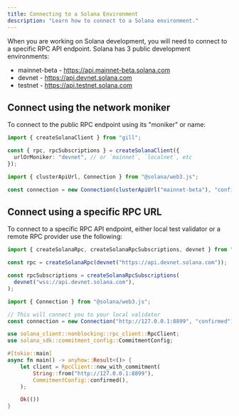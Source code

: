 ```yaml
---
title: Connecting to a Solana Environment
description: "Learn how to connect to a Solana environment."
---
```


When you are working on Solana development, you will need to connect to a
specific RPC API endpoint. Solana has 3 public development environments:

- mainnet-beta - https://api.mainnet-beta.solana.com
- devnet - https://api.devnet.solana.com
- testnet - https://api.testnet.solana.com

## Connect using the network moniker

To connect to the public RPC endpoint using its "moniker" or name:

<CodeTabs storage="cookbook">

```typescript !! title="gill"
import { createSolanaClient } from "gill";

const { rpc, rpcSubscriptions } = createSolanaClient({
  urlOrMoniker: "devnet", // or `mainnet`, `localnet`, etc
});
```

```typescript !! title="Legacy"
import { clusterApiUrl, Connection } from "@solana/web3.js";

const connection = new Connection(clusterApiUrl("mainnet-beta"), "confirmed");
```

</CodeTabs>

## Connect using a specific RPC URL

To connect to a specific RPC API endpoint, either local test validator or a
remote RPC provider use the following:

<CodeTabs storage="cookbook">

```typescript !! title="gill"
import { createSolanaRpc, createSolanaRpcSubscriptions, devnet } from "gill";

const rpc = createSolanaRpc(devnet("https://api.devnet.solana.com"));

const rpcSubscriptions = createSolanaRpcSubscriptions(
  devnet("wss://api.devnet.solana.com"),
);
```

```typescript !! title="Legacy"
import { Connection } from "@solana/web3.js";

// This will connect you to your local validator
const connection = new Connection("http://127.0.0.1:8899", "confirmed");
```

```rust !! title="Rust"
use solana_client::nonblocking::rpc_client::RpcClient;
use solana_sdk::commitment_config::CommitmentConfig;

#[tokio::main]
async fn main() -> anyhow::Result<()> {
    let client = RpcClient::new_with_commitment(
        String::from("http://127.0.0.1:8899"),
        CommitmentConfig::confirmed(),
    );

    Ok(())
}
```

</CodeTabs>
